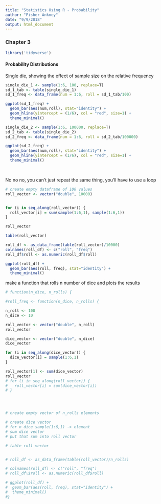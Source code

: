 ```yaml
---
title: "Statistics Using R - Probability"
author: "Fisher Ankney"
date: "9/9/2018"
output: html_document
---
```


### Chapter 3

```r
library('tidyverse')
```


#### Probability Distributions


Single die, showing the effect of sample size on the relative frequency
```r
single_die_1 <- sample(1:6, 100, replace=T)
sd_1_tab <- table(single_die_1)
sd_1_freq <- data_frame(num = 1:6, roll = sd_1_tab/100)

ggplot(sd_1_freq) + 
  geom_bar(aes(num,roll), stat="identity") + 
  geom_hline(yintercept = (1/6), col = "red", size=1) + 
  theme_minimal()

single_die_2 <- sample(1:6, 100000, replace=T)
sd_2_tab <- table(single_die_2)
sd_2_freq <- data_frame(num = 1:6, roll = sd_2_tab/100000)

ggplot(sd_2_freq) + 
  geom_bar(aes(num,roll), stat="identity") +
  geom_hline(yintercept = (1/6), col = "red", size=1) + 
  theme_minimal()
```

<br>




No no no, you can't just repeat the same thing, you'll have to use a loop
```r
# create empty dataframe of 100 values
roll_vector <- vector("double", 10000)


for (i in seq_along(roll_vector)) {
  roll_vector[i] = sum(sample(1:6,1), sample(1:6,1))
}

roll_vector

table(roll_vector)

roll_df <- as_data_frame(table(roll_vector)/10000)
colnames(roll_df) <- c("roll", "freq")
roll_df$roll <- as.numeric(roll_df$roll)

ggplot(roll_df) + 
  geom_bar(aes(roll, freq), stat="identity") +
  theme_minimal()
```


make a function that rolls n number of dice and plots the results
```r
# function(n_dice, n_rolls) {

#roll_freq <- function(n_dice, n_rolls) {

n_roll <- 100
n_dice <- 10 

roll_vector <- vector("double", n_roll)
roll_vector

dice_vector <- vector("double", n_dice)
dice_vector

for (i in seq_along(dice_vector)) {
  dice_vector[i] = sample(1:6,1)
}

roll_vector[1] <- sum(dice_vector)
roll_vector
# for (i in seq_along(roll_vector)) {
#   roll_vector[i] = sum(dice_vector[i])
# }




# create empty vector of n_rolls elements

# create dice vector 
# for n_dice sample(1:6,1) -> element
# sum dice vector
# put that sum into roll vector

# table roll vector


# roll_df <- as_data_frame(table(roll_vector)/n_rolls)

# colnames(roll_df) <- c("roll", "freq")
# roll_df\$roll <- as.numeric(roll_df$roll)

# ggplot(roll_df) + 
#  geom_bar(aes(roll, freq), stat="identity") +
#  theme_minimal()
#}
```

  